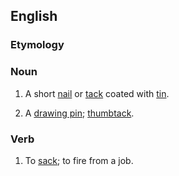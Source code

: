 ==English==

===Etymology===
{{compound|en|tin|tack}}

===Noun===
{{en-noun}}

# A short [[nail]] or [[tack]] coated with [[tin]].
# {{lb|en|British}} A [[drawing pin]]; [[thumbtack]].

===Verb===
{{en-verb}}

# {{lb|en|Cockney rhyming slang}} To [[sack]]; to fire from a job.